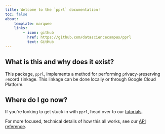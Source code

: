 ```yaml
---
title: Welcome to the `pprl` documentation!
toc: false
about:
    template: marquee
    links:
        - icon: github
          href: https://github.com/datasciencecampus/pprl
          text: GitHub
---
```


## What is this and why does it exist?

This package, `pprl`, implements a method for performing
`p`rivacy-`p`reserving `r`ecord `l`inkage. This linkage can be done
locally or through Google Cloud Platform.

## Where do I go now?

If you're looking to get stuck in with `pprl`, head over to our
[tutorials](docs/tutorials/index.qmd).

For more focused, technical details of how this all works, see our
[API reference](docs/reference/index.qmd).
